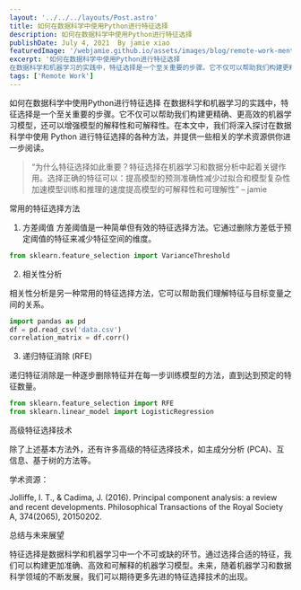 ```yaml
---
layout: '../../../layouts/Post.astro'
title: 如何在数据科学中使用Python进行特征选择
description: 如何在数据科学中使用Python进行特征选择
publishDate: July 4, 2021  By jamie xiao
featuredImage: '/webjamie.github.io/assets/images/blog/remote-work-mental-health/featured.jpg'
excerpt: '如何在数据科学中使用Python进行特征选择
在数据科学和机器学习的实践中，特征选择是一个至关重要的步骤。它不仅可以帮助我们构建更精确、更高效的机器学习模型，还可以增强模型的解释性和可解释性。'
tags: ['Remote Work']
---
```



如何在数据科学中使用Python进行特征选择
在数据科学和机器学习的实践中，特征选择是一个至关重要的步骤。它不仅可以帮助我们构建更精确、更高效的机器学习模型，还可以增强模型的解释性和可解释性。在本文中，我们将深入探讨在数据科学中使用 Python 进行特征选择的各种方法，并提供一些相关的学术资源供你进一步阅读。

<YouTubeEmbed url="https://www.youtube.com/watch?v=bveKEqSV3Jo" rounded />

> “为什么特征选择如此重要？特征选择在机器学习和数据分析中起着关键作用。选择正确的特征可以：提高模型的预测准确性减少过拟合和模型复杂性加速模型训练和推理的速度提高模型的可解释性和可理解性” – jamie

常用的特征选择方法
1. 方差阈值
方差阈值是一种简单但有效的特征选择方法。它通过删除方差低于预定阈值的特征来减少特征空间的维度。
```python
from sklearn.feature_selection import VarianceThreshold
```
2. 相关性分析

相关性分析是另一种常用的特征选择方法，它可以帮助我们理解特征与目标变量之间的关系。
```python
import pandas as pd
df = pd.read_csv('data.csv')
correlation_matrix = df.corr()
```
3. 递归特征消除 (RFE)

递归特征消除是一种逐步删除特征并在每一步训练模型的方法，直到达到预定的特征数量。
```python
from sklearn.feature_selection import RFE
from sklearn.linear_model import LogisticRegression
```
高级特征选择技术

除了上述基本方法外，还有许多高级的特征选择技术，如主成分分析 (PCA)、互信息、基于树的方法等。

学术资源：

Jolliffe, I. T., & Cadima, J. (2016). Principal component analysis: a review and recent developments. Philosophical Transactions of the Royal Society A, 374(2065), 20150202.

总结与未来展望

特征选择是数据科学和机器学习中一个不可或缺的环节。通过选择合适的特征，我们可以构建更加准确、高效和可解释的机器学习模型。未来，随着机器学习和数据科学领域的不断发展，我们可以期待更多先进的特征选择技术的出现。
